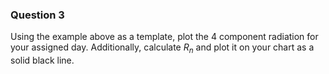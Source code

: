 ### Question 3 

Using the example above as a template, plot the 4 component radiation for your assigned day.  Additionally, calculate $R_n$ and plot it on your chart as a solid black line.
